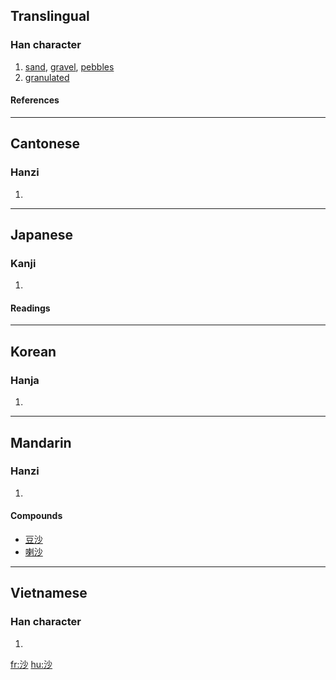 ==Translingual==
===Han character===
{{Han char|rn=85|rad=水|as=04|sn=7|four=3912<sub>0</sub>|canj=水火竹 (EFH)}}
# [[sand]], [[gravel]], [[pebbles]]
# [[granulated]]
====References====
{{Han ref|kx=0611.210|dkj=17212|dj=1005.030|hdz=31562.090|uh=6C99|ud=27801|bh=A846|bd=43078}}
----
==Cantonese==
===Hanzi===
{{yue-hanzi|jyut=|y=sa1}}
# {{defn|Cantonese}}
----
==Japanese==
===Kanji===
{{ja-kanji|grade=|rs=水04}}
# {{defn|Japanese}} 
====Readings====
{{ja-readings|on=[[さ]] (sa), [[しゃ]] (sha)|kun=[[すな]] (suna), [[よなげる]] (yonageru)}}
----
==Korean==
===Hanja===
{{ko-hanja|hangeul=사|eumhun=|rv=sa|mr=sa|y=sa}}
# {{defn|Korean}}
----
==Mandarin==
===Hanzi===
{{cmn-hanzi|pin=[[shā]] (sha1)|wg=sha<sup>1</sup>}}
# {{defn|Mandarin}}

====Compounds====
* [[豆沙]]
* [[喇沙]]<!-- lǎshā: La Salle, laksa -->
----

==Vietnamese==
===Han character===
{{vi-hantu|vành}}
# {{defn|Vietnamese}}

[[fr:沙]]
[[hu:沙]]